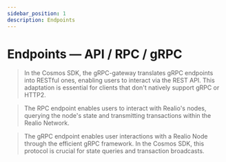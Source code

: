 ```yaml
---
sidebar_position: 1
description: Endpoints
---
```



# Endpoints — API / RPC / gRPC

> In the Cosmos SDK, the gRPC-gateway translates gRPC endpoints into RESTful ones, enabling users to interact via the REST API. This adaptation is essential for clients that don't natively support gRPC or HTTP2.

> The RPC endpoint enables users to interact with Realio's nodes, querying the node's state and transmitting transactions within the Realio Network.

> The gRPC endpoint enables user interactions with a Realio Node through the efficient gRPC framework. In the Cosmos SDK, this protocol is crucial for state queries and transaction broadcasts.